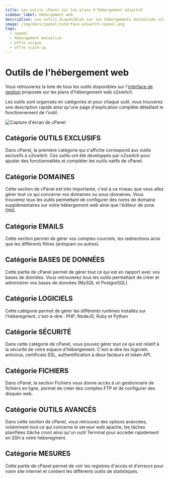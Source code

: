 ```yaml
---
title: Les outils cPanel sur les plans d'hébergement o2switch
sidebar_label: Hébergement web
description: Les outils disponibles sur les hébergements mutualisés o2switch
image: /img/docs/cpanel/interface-o2switch-cpanel.png
tags:
  - cpanel 
  - hébergement mutualisé
  - offre unique 
  - offre scale'up
---
```



# Outils de l'hébergement web 

Vous retrouverez la liste de tous les outils disponibles sur l'[interface de gestion](https://www.o2switch.fr/interface/) proposée sur les plans d'hébergement web o2switch.

Les outils sont organisés en catégories et pour chaque outil, vous trouverez une description rapide ainsi qu'une page d'explication complète détaillant le fonctionnement de l'outil.

<Image
    src="/img/docs/cpanel/interface-o2switch-cpanel.png"
    alt="Capture d'écran de cPanel"
    caption="Capture d'écran de la page d'acceuil de cPanel avec les différentes catégories et outils"
    title="Page d'accueil de l'interface technique" />

## Catégorie OUTILS EXCLUSIFS

Dans cPanel, la première catégorie qui s'affiche correspond aux outils exclusifs à o2switch. Ces outils ont été developpés par o2switch pour ajouter des fonctionnalités et compléter les outils natifs de cPanel. 

<ToolCard tool="o2switch-wp-tiger" />

<ToolCard tool="o2switch-multiple-accounts" />

<ToolCard tool="o2switch-tiger-protect" />

<ToolCard tool="o2switch-ipxtender" />

<ToolCard tool="o2switch-lscache" />

<ToolCard tool="o2switch-xtrem-cache" />

<ToolCard tool="o2switch-redis-manager" />

<ToolCard tool="o2switch-memcached-manager" />

<ToolCard tool="o2switch-pagespeed" />

## Catégorie DOMAINES

Cette section de cPanel est très importante, c'est à ce niveau que vous allez gérer tout ce qui concerne vos domaines ou sous-domaines. 
Vous trouverez tous les outils permettant de configurer des noms de domaine supplémentaires sur votre hébergement web ainsi que l'éditeur de zone DNS.

<ToolCard tool="domains" />

<ToolCard tool="subdomains" />

<ToolCard tool="zone_editor" />

<ToolCard tool="redirects" />

## Catégorie EMAILS

Cette section permet de gérer vos comptes courriels, les redirections ainsi que les différents filtres (antispam ou autres).

<ToolCard tool="email_accounts" />

<ToolCard tool="email_deliverability" />

<ToolCard tool="track_delivery" />

<ToolCard tool="autoresponders" />

<ToolCard tool="forwarders" />

<ToolCard tool="email_filters" />

<ToolCard tool="global_email_filters" />

<ToolCard tool="email_routing" />

<ToolCard tool="boxtrapper" />

<ToolCard tool="encryption" />

<ToolCard tool="email_disk_usage" />

<ToolCard tool="apache_spam_assassin" />

<ToolCard tool="address_importer" />

## Catégorie BASES DE DONNÉES

Cette partie de cPanel permet de gérer tout ce qui est en rapport avec vos bases de données. 
Vous retrouverez tous les outils permettant de créer et administrer vos bases de données (MySQL et PostgreSQL).


<ToolCard tool="mysql_databases" />

<ToolCard tool="php_my_admin" />

<ToolCard tool="remote_mysql" />

<ToolCard tool="postgresql_databases" />

<ToolCard tool="php_pg_admin" />

## Catégorie LOGICIELS

Cette catégorie permet de gérer les différents runtimes installés sur l'héberegment, c'est-à-dire : PHP, NodeJS, Ruby et Python


<ToolCard tool="lvephpsel" />

<ToolCard tool="lvenodejssel" />

<ToolCard tool="lvepythonsel" />

<ToolCard tool="lverubysel" />

## Catégorie SÉCURITÉ

Dans cette catégorie de cPanel, vous pouvez gérer tout ce qui est relatif à la sécurité de votre espace d'hébergement. C'est-à-dire les logiciels antivirus, certificats SSL, authentification à deux facteurs et token API.

<ToolCard tool="imunify-antivirus" />

<ToolCard tool="mod_security" />

<ToolCard tool="two_factor_authentication" />

<ToolCard tool="api_tokens" />

<ToolCard tool="tls_status" />

<ToolCard tool="ip_blocker" />

<ToolCard tool="ssl_tls" />



## Catégorie FICHIERS

Dans cPanel, la section Fichiers vous donne accès à un gestionnaire de fichiers en ligne, permet de créer des comptes FTP et de configurer des disques web.

<ToolCard tool="file_manager" />

<ToolCard tool="directory_privacy" />

<ToolCard tool="disk_usage" />

<ToolCard tool="ftp_accounts" />

<ToolCard tool="version_control" />

<ToolCard tool="jb5" />

## Catégorie OUTILS AVANCÉS

Dans cette section de cPanel, vous retrouvez des options avancées, notamment tout ce qui concerne le serveur web apache, les tâches planifiées (tâche cron) ainsi qu'un outil Terminal pour accéder rapidement en SSH à votre héberegment.


<ToolCard tool="cron_jobs" />

<ToolCard tool="terminal" />

<ToolCard tool="error_pages" />

<ToolCard tool="indexes" />


## Catégorie MESURES

Cette partie de cPanel permet de voir les registres d'accès et d'erreurs pour votre site internet et contient les différents outils de statistiques.



<ToolCard tool="lveresusage" />

<ToolCard tool="raw_access" />

<ToolCard tool="errors" />

<ToolCard tool="awstats" />

<ToolCard tool="visitors" />

<ToolCard tool="bandwidth" />
